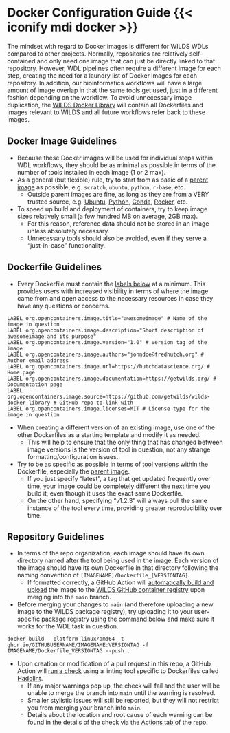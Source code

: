 
# Docker Configuration Guide {{< iconify mdi docker >}} {#sec-docker}

The mindset with regard to Docker images is different for WILDS WDLs compared to other projects. Normally, repositories are relatively self-contained and only need one image that can just be directly linked to that repository. However, WDL pipelines often require a different image for each step, creating the need for a laundry list of Docker images for each repository. In addition, our bioinformatics workflows will have a large amount of image overlap in that the same tools get used, just in a different fashion depending on the workflow. To avoid unnecessary image duplication, the [WILDS Docker Library](https://github.com/getwilds/wilds-docker-library) will contain all Dockerfiles and images relevant to WILDS and all future workflows refer back to these images.

## Docker Image Guidelines

- Because these Docker images will be used for individual steps within WDL workflows, they should be as minimal as possible in terms of the number of tools installed in each image (1 or 2 max).
- As a general (but flexible) rule, try to start from as basic of a [parent image](https://github.com/getwilds/wilds-docker-library/blob/5b5aa0d936ad71267002c7df64638a16dcea02dc/samtools/Dockerfile_latest#L3) as possible, e.g. `scratch`, `ubuntu`, `python`, `r-base`, etc.
    - Outside parent images are fine, as long as they are from a VERY trusted source, e.g. [Ubuntu](https://hub.docker.com/_/ubuntu), [Python](https://hub.docker.com/_/python), [Conda](https://hub.docker.com/u/continuumio), [Rocker](https://hub.docker.com/u/rocker), etc.
- To speed up build and deployment of containers, try to keep image sizes relatively small (a few hundred MB on average, 2GB max).
    - For this reason, reference data should not be stored in an image unless absolutely necessary.
    - Unnecessary tools should also be avoided, even if they serve a "just-in-case" functionality.

## Dockerfile Guidelines
- Every Dockerfile must contain the [labels below](https://github.com/getwilds/wilds-docker-library/blob/5b5aa0d936ad71267002c7df64638a16dcea02dc/bwa/Dockerfile_0.7.17#L6C1-L13C44) at a minimum. This provides users with increased visibility in terms of where the image came from and open access to the necessary resources in case they have any questions or concerns.
```
LABEL org.opencontainers.image.title="awesomeimage" # Name of the image in question
LABEL org.opencontainers.image.description="Short description of awesomeimage and its purpose"
LABEL org.opencontainers.image.version="1.0" # Version tag of the image
LABEL org.opencontainers.image.authors="johndoe@fredhutch.org" # Author email address
LABEL org.opencontainers.image.url=https://hutchdatascience.org/ # Home page
LABEL org.opencontainers.image.documentation=https://getwilds.org/ # Documentation page
LABEL org.opencontainers.image.source=https://github.com/getwilds/wilds-docker-library # GitHub repo to link with
LABEL org.opencontainers.image.licenses=MIT # License type for the image in question
```
- When creating a different version of an existing image, use one of the other Dockerfiles as a starting template and modify it as needed.
    - This will help to ensure that the only thing that has changed between image versions is the version of tool in question, not any strange formatting/configuration issues.
- Try to be as specific as possible in terms of [tool versions](https://github.com/getwilds/wilds-docker-library/blob/5b5aa0d936ad71267002c7df64638a16dcea02dc/bwa/Dockerfile_0.7.17#L17C49-L20C64) within the Dockerfile, especially the [parent image](https://github.com/getwilds/wilds-docker-library/blob/5b5aa0d936ad71267002c7df64638a16dcea02dc/bwa/Dockerfile_0.7.17#L3).
    - If you just specify "latest", a tag that get updated frequently over time, your image could be completely different the next time you build it, even though it uses the exact same Dockerfile.
    - On the other hand, specifying "v1.2.3" will always pull the same instance of the tool every time, providing greater reproducibility over time.

## Repository Guidelines

- In terms of the repo organization, each image should have its own directory named after the tool being used in the image. Each version of the image should have its own Dockerfile in that directory following the naming convention of `[IMAGENAME]/Dockerfile_[VERSIONTAG]`.
    - If formatted correctly, a GitHub Action will [automatically build and upload](https://github.com/getwilds/wilds-docker-library/blob/main/.github/workflows/docker-images.yml) the image to the [WILDS GitHub container registry](https://github.com/orgs/getwilds/packages) upon merging into the `main` branch.

- Before merging your changes to `main` (and therefore uploading a new image to the WILDS package registry), try uploading it to your user-specific package registry using the command below and make sure it works for the WDL task in question.
```
docker build --platform linux/amd64 -t ghcr.io/GITHUBUSERNAME/IMAGENAME:VERSIONTAG -f IMAGENAME/Dockerfile_VERSIONTAG --push .
```

- Upon creation or modification of a pull request in this repo, a GitHub Action will [run a check](https://github.com/getwilds/wilds-docker-library/blob/main/.github/workflows/dockerfile-linting.yml) using a linting tool specific to Dockerfiles called [Hadolint](https://github.com/hadolint/hadolint).
    - If any major warnings pop up, the check will fail and the user will be unable to merge the branch into `main` until the warning is resolved.
    - Smaller stylistic issues will still be reported, but they will not restrict you from merging your branch into `main`.
    - Details about the location and root cause of each warning can be found in the details of the check via the [Actions tab](https://github.com/getwilds/wilds-docker-library/actions) of the repo.



